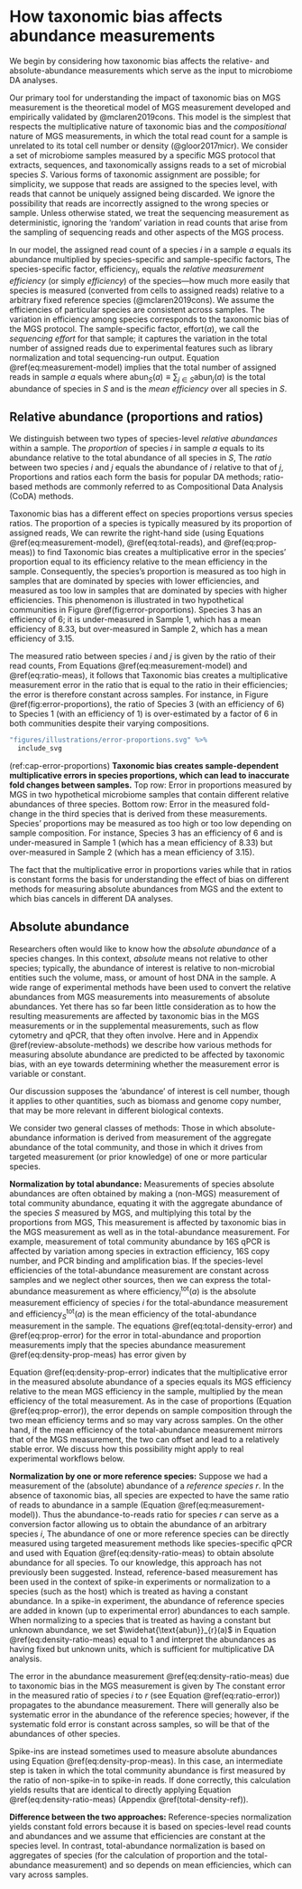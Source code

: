 # How taxonomic bias affects abundance measurements {#abundance-measurement}

We begin by considering how taxonomic bias affects the relative- and absolute-abundance measurements which serve as the input to microbiome DA analyses.

Our primary tool for understanding the impact of taxonomic bias on MGS measurement is the theoretical model of MGS measurement developed and empirically validated by @mclaren2019cons.
This model is the simplest that respects the multiplicative nature of taxonomic bias and the *compositional* nature of MGS measurements, in which the total read count for a sample is unrelated to its total cell number or density (@gloor2017micr).
We consider a set of microbiome samples measured by a specific MGS protocol that extracts, sequences, and taxonomically assigns reads to a set of microbial species $S$.
Various forms of taxonomic assignment are possible; for simplicity, we suppose that reads are assigned to the species level, with reads that cannot be uniquely assigned being discarded.
We ignore the possibility that reads are incorrectly assigned to the wrong species or sample.
Unless otherwise stated, we treat the sequencing measurement as deterministic, ignoring the 'random' variation in read counts that arise from the sampling of sequencing reads and other aspects of the MGS process.

In our model, the assigned read count of a species $i$ in a sample $a$ equals its abundance multiplied by species-specific and sample-specific factors,
\begin{align}
  (\#eq:measurement-model)
  \text{reads}_{i}(a)
  = \text{abun}_{i}(a) \quad \cdot
    \underbrace{\text{efficiency}_{i}}_{\substack{\text{species specific,} \\  \text{sample independent}}}
    \cdot \quad
    \underbrace{\text{effort}(a)}_{\substack{\text{species independent,} \\  \text{sample specific}}}.
\end{align}
The species-specific factor, $\text{efficiency}_{i}$, equals the *relative measurement efficiency* (or simply *efficiency*) of the species---how much more easily that species is measured (converted from cells to assigned reads) relative to a arbitrary fixed reference species (@mclaren2019cons).
We assume the efficiencies of particular species are consistent across samples.
The variation in efficiency among species corresponds to the taxonomic bias of the MGS protocol.
The sample-specific factor, $\text{effort}(a)$, we call the *sequencing effort* for that sample; it captures the variation in the total number of assigned reads due to experimental features such as library normalization and total sequencing-run output.
Equation \@ref(eq:measurement-model) implies that the total number of assigned reads in sample $a$ equals
\begin{align}
  (\#eq:total-reads)
  \text{reads}_S(a)
    = \text{abun}_S(a) \cdot \text{efficiency}_S(a) \cdot \text{effort}(a),
\end{align}
where $\text{abun}_{S}(a) \equiv \sum_{j\in S}\text{abun}_j(a)$ is the total abundance of species in $S$ and 
\begin{align}
  (\#eq:mean-efficiency)
  \text{efficiency}_S(a) 
    \equiv \frac{\sum_{j\in S}\text{abun}_j(a) \cdot \text{efficiency}_j}{\text{abun}_S(a)}
\end{align}
is the _mean efficiency_ over all species in $S$.
<!-- The subscript $S$ serves as a reminder that many reads may not be assigned---for example, reads that fail to pass quality control or that come from the host or other taxonomic domains than what is being studied. -->

## Relative abundance (proportions and ratios)

We distinguish between two types of species-level *relative abundances* within a sample.
The *proportion* of species $i$ in sample $a$ equals to its abundance relative to the total abundance of all species in $S$,
\begin{align}
  (\#eq:prop)
  \text{prop}_{i}(a) 
    &\equiv \frac{\text{abun}_i(a)}{\text{abun}_S(a)}.
%  \\&= \frac{\text{abun}_i(a)}{\sum_{i \in S}\text{abun}_i(a)}.
\end{align}
The *ratio* between two species $i$ and $j$ equals the abundance of $i$ relative to that of $j$,
\begin{align}
  (\#eq:ratio)
  \text{ratio}_{i/j}(a) = \frac{\text{abun}_i(a)}{\text{abun}_j(a)}.
\end{align}
Proportions and ratios each form the basis for popular DA methods;
ratio-based methods are commonly referred to as Compositional Data Analysis (CoDA) methods.

Taxonomic bias has a different effect on species proportions versus species ratios.
The proportion of a species is typically measured by its proportion of assigned reads,
\begin{align}
  (\#eq:prop-meas)
  \widehat{\text{prop}}_{i}(a) = \frac{\text{reads}_i(a)}{\text{reads}_S(a)}.
\end{align}
We can rewrite the right-hand side (using Equations \@ref(eq:measurement-model), \@ref(eq:total-reads), and \@ref(eq:prop-meas)) to find
\begin{align}
  (\#eq:prop-error)
  \widehat{\text{prop}}_{i}(a)
  &= \text{prop}_{i}(a) \cdot \underbrace{\frac{\text{efficiency}_{i}}{\text{efficiency}_S(a)}}_{\substack{\text{variable} \\ \text{fold error}}}.
\end{align}
Taxonomic bias creates a multiplicative error in the species' proportion equal to its efficiency relative to the mean efficiency in the sample.
Consequently, the species's proportion is measured as too high in samples that are dominated by species with lower efficiencies, and measured as too low in samples that are dominated by species with higher efficiencies.
This phenomenon is illustrated in two hypothetical communities in Figure \@ref(fig:error-proportions). 
Species 3 has an efficiency of 6; it is under-measured in Sample 1, which has a mean efficiency of 8.33, but over-measured in Sample 2, which has a mean efficiency of 3.15.

The measured ratio between species $i$ and $j$ is given by the ratio of their read counts, 
\begin{align}
  (\#eq:ratio-meas)
  \widehat{\text{ratio}}_{i/j}(a) = \frac{\text{reads}_i(a)}{\text{reads}_j(a)}.
\end{align}
From Equations \@ref(eq:measurement-model) and \@ref(eq:ratio-meas), it follows that 
\begin{align}
  (\#eq:ratio-error)
  \widehat{\text{ratio}}_{i/j}(a)
%  &= \frac{\text{abun}_{i}(a)}{\text{abun}_{j}(a)} 
  &= \text{ratio}_{i/j}(a) \cdot \underbrace{\frac{\text{efficiency}_{i}}{\text{efficiency}_{j}}}_{\substack{\text{constant} \\ \text{fold error}}}.
\end{align}
Taxonomic bias creates a multiplicative measurement error in the ratio that is equal to the ratio in their efficiencies; the error is therefore constant across samples.
For instance, in Figure \@ref(fig:error-proportions), the ratio of Species 3 (with an efficiency of 6) to Species 1 (with an efficiency of 1) is over-estimated by a factor of 6 in both communities despite their varying compositions.

<!-- begin figure -->

```r
"figures/illustrations/error-proportions.svg" %>%
  include_svg
```

(ref:cap-error-proportions) **Taxonomic bias creates sample-dependent multiplicative errors in species proportions, which can lead to inaccurate fold changes between samples.** Top row: Error in proportions measured by MGS in two hypothetical microbiome samples that contain different relative abundances of three species. Bottom row: Error in the measured fold-change in the third species that is derived from these measurements. Species' proportions may be measured as too high or too low depending on sample composition. For instance, Species 3 has an efficiency of 6 and is under-measured in Sample 1 (which has a mean efficiency of 8.33) but over-measured in Sample 2 (which has a mean efficiency of 3.15). 

<!-- end figure -->

The fact that the multiplicative error in proportions varies while that in ratios is constant forms the basis for understanding the effect of bias on different methods for measuring absolute abundances from MGS and the extent to which bias cancels in different DA analyses.

## Absolute abundance

Researchers often would like to know how the _absolute abundance_ of a species changes.
In this context, _absolute_ means not relative to other species; typically, the abundance of interest is relative to non-microbial entities such the volume, mass, or amount of host DNA in the sample.
A wide range of experimental methods have been used to convert the relative abundances from MGS measurements into measurements of absolute abundances.
Yet there has so far been little consideration as to how the resulting measurements are affected by taxonomic bias in the MGS measurements or in the supplemental measurements, such as flow cytometry and qPCR, that they often involve.
Here and in Appendix \@ref(review-absolute-methods) we describe how various methods for measuring absolute abundance are predicted to be affected by taxonomic bias, with an eye towards determining whether the measurement error is variable or constant.

Our discussion supposes the 'abundance' of interest is cell number, though it applies to other quantities, such as biomass and genome copy number, that may be more relevant in different biological contexts.

We consider two general classes of methods: Those in which absolute-abundance information is derived from measurement of the aggregate abundance of the total community, and those in which it drives from targeted measurement (or prior knowledge) of one or more particular species.

**Normalization by total abundance:**
Measurements of species absolute abundances are often obtained by making a (non-MGS) measurement of total community abundance, equating it with the aggregate abundance of the species $S$ measured by MGS, and multiplying this total by the proportions from MGS,
\begin{align}
  (\#eq:density-prop-meas)
  \widehat{\text{abun}}_{i}(a) 
  &= \widehat{\text{prop}}_{i}(a) \cdot \widehat{\text{abun}}_S(a).
\end{align}
This measurement is affected by taxonomic bias in the MGS measurement as well as in the total-abundance measurement.
For example, measurement of total community abundance by 16S qPCR is affected by variation among species in extraction efficiency, 16S copy number, and PCR binding and amplification bias.
If the species-level efficiencies of the total-abundance measurement are constant across samples and we neglect other sources, then we can express the total-abundance measurement as
\begin{align}
  (\#eq:total-density-error)
  \widehat{\text{abun}}_S(a) 
  &= \sum_{i\in S} \text{abun}_i(a) \cdot \text{efficiency}^{\text{tot}}_i
\\&= \text{abun}_S(a) \cdot \text{efficiency}^{\text{tot}}_S(a),
\end{align}
where $\text{efficiency}_{i}^{\text{tot}}(a)$ is the absolute measurement efficiency of species $i$ for the total-abundance measurement and $\text{efficiency}^{\text{tot}}_S(a)$ is the mean efficiency of the total-abundance measurement in the sample.
<!-- Note, we have assumed that the total-abundance and MGS measurements are sensitive to the same species -->
The equations \@ref(eq:total-density-error) and \@ref(eq:prop-error) for the error in total-abundance and proportion measurements imply that the species abundance measurement \@ref(eq:density-prop-meas) has error given by
\begin{align}
  (\#eq:density-prop-error)
  \widehat{\text{abun}}_{i}(a) 
  = \text{abun}_{i}(a) \cdot \frac{\text{efficiency}_{i} \cdot \text{efficiency}^{\text{tot}}_S(a)}{\text{efficiency}_S(a)}.
\end{align}

Equation \@ref(eq:density-prop-error) indicates that the multiplicative error in the measured absolute abundance of a species equals its MGS efficiency relative to the mean MGS efficiency in the sample, multiplied by the mean efficiency of the total measurement.
As in the case of proportions (Equation \@ref(eq:prop-error)), the error depends on sample composition through the two mean efficiency terms and so may vary across samples.
On the other hand, if the mean efficiency of the total-abundance measurement mirrors that of the MGS measurement, the two can offset and lead to a relatively stable error.
We discuss how this possibility might apply to real experimental workflows below.

**Normalization by one or more reference species:**
Suppose we had a measurement of the (absolute) abundance of a _reference species_ $r$.
In the absence of taxonomic bias, all species are expected to have the same ratio of reads to abundance in a sample (Equation \@ref(eq:measurement-model)).
Thus the abundance-to-reads ratio for species $r$ can serve as a conversion factor allowing us to obtain the abundance of an arbitrary species $i$,
\begin{align}
  (\#eq:density-ratio-meas)
  \widehat{\text{abun}}_{i}(a) = \text{reads}_{i}(a) \cdot \frac{\widehat{\text{abun}}_{r}(a)}{\text{reads}_{r}(a)}.
\end{align}
The abundance of one or more reference species can be directly measured using targeted measurement methods like species-specific qPCR and used with Equation 
\@ref(eq:density-ratio-meas) to obtain absolute abundance for all species.
To our knowledge, this approach has not previously been suggested.
<!-- (Appendix \@ref(model-details) considers possible extensions to multiple reference species.) -->
Instead, reference-based measurement has been used in the context of spike-in experiments or normalization to a species (such as the host) which is treated as having a constant abundance.
In a spike-in experiment, the abundance of reference species are added in known (up to experimental error) abundances to each sample.
When normalizing to a species that is treated as having a constant but unknown abundance, we set $\widehat{\text{abun}}_{r}(a)$ in Equation \@ref(eq:density-ratio-meas) equal to 1 and interpret the abundances as having fixed but unknown units, which is sufficient for multiplicative DA analysis.

The error in the abundance measurement \@ref(eq:density-ratio-meas) due to taxonomic bias in the MGS measurement is given by
\begin{align}
  (\#eq:density-ratio-error)
  \widehat{\text{abun}}_{i}(a) 
  = \text{abun}_{i}(a) \cdot \frac{\text{efficiency}_{i}}{\text{efficiency}_{r}}
  \cdot \begin{array}{c} \text{fold error in} \\ \widehat{\text{abun}_r}(a) \end{array}.
\end{align}
The constant error in the measured ratio of species $i$ to $r$ (see Equation \@ref(eq:ratio-error)) propagates to the abundance measurement.
There will generally also be systematic error in the abundance of the reference species; however, if the systematic fold error is constant across samples, so will be that of the abundances of other species.

Spike-ins are instead sometimes used to measure absolute abundances using Equation \@ref(eq:density-prop-meas).
In this case, an intermediate step is taken in which the total community abundance is first measured by the ratio of non-spike-in to spike-in reads.
<!-- CHECK -->
If done correctly, this calculation yields results that are identical to directly applying Equation \@ref(eq:density-ratio-meas) (Appendix \@ref(total-density-ref)).

**Difference between the two approaches:**
Reference-species normalization yields constant fold errors because it is based on species-level read counts and abundances and we assume that efficiencies are constant at the species level.
In contrast, total-abundance normalization is based on aggregates of species (for the calculation of proportion and the total-abundance measurement) and so depends on mean efficiencies, which can vary across samples.
